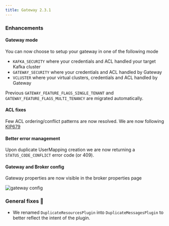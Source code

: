 ```yaml
---
title: Gateway 2.3.1
---
```



### Enhancements

#### Gateway mode

You can now choose to setup your gateway in one of the following mode

* `KAFKA_SECURITY` where your credentials and ACL handled your target Kafka cluster
* `GATEWAY_SECURITY` where your credentials and ACL handled by Gateway
* `VCLUSTER` where your virtual clusters, credentials and ACL handled by Gateway

Previous `GATEWAY_FEATURE_FLAGS_SINGLE_TENANT` and `GATEWAY_FEATURE_FLAGS_MULTI_TENANCY` are migrated automatically.

#### ACL fixes

Few ACL ordering/conflict patterns are now resolved. 
We are now following [KIP679](https://cwiki.apache.org/confluence/display/KAFKA/KIP-679%3A+Producer+will+enable+the+strongest+delivery+guarantee+by+default)

#### Better error management

Upon duplicate UserMapping creation we are now returning a `STATUS_CODE_CONFLICT` error code (or 409).

#### Gateway and Broker config

Gateway properties are now visible in the broker properties page

![gateway config](/images/changelog/gateway/v2.3.1/gateway-config.png)

### General fixes 🔨

- We renamed `DuplicateResourcesPlugin` into `DuplicateMessagesPlugin` to better reflect the intent of the plugin. 
